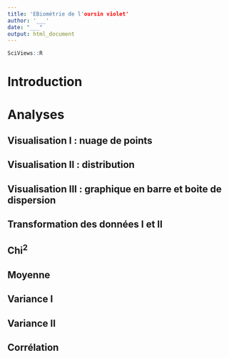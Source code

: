 ```yaml
---
title: 'EBiométrie de l'oursin violet'
author: '___'
date: "___"
output: html_document
---
```


```r
SciViews::R
```

# Introduction 

<!--% Introduisez en quelques phrases le sujet dont traite votre notebook. Vous avez la liberté de décider la thématique qui vous intéresse sur base des données mises à votre disposition. -->

# Analyses

<!--% Un notebook contient une succession de graphiques, de tableaux ou encore d'analyses qui traite du sujet que vous avez décidé de traiter. N'hésitez à pas à tester plusieurs variables. -->

## Visualisation I : nuage de points 

<!--% Vous devez proposer au minimum 2 graphiques et au maximum 4 graphiques afin d'explorer les données. Commentez les en 2-3 phrases. -->

## Visualisation II : distribution

<!--% Vous devez proposer au minimum 2 graphiques et au maximum 4 graphiques afin d'explorer les données. Commentez les en 2-3 phrases. -->

## Visualisation III : graphique en barre et boite de dispersion 

<!--% Vous devez proposer au minimum 2 graphiques et au maximum 4 graphiques afin d'explorer les données. Commentez les en 2-3 phrases. -->

## Transformation des données I et II

<!--% Vous devez proposer au minimum 2 tableaux et au maximum 4 tableaux qui résument vos données. Commentez les en 2-3 phrases. -->

## Chi^2^

<!--% Si la réalisation d'un test de Chi^2^ se prête à vos données, réalisé au minimum 1 et au maximum 2 tests. Commentez les en maximum 5 phrases. --> 

## Moyenne 

<!--% Si la réalisation d'un test de Student se prête à vos données, réalisé au minimum 1 et au maximum 2 tests. Commentez les en maximum 5 phrases. --> 

## Variance I

<!--% Si la réalisation d'un test d'ANOVA se prête à vos données, réalisé au minimum 1 et au maximum 2 tests. Commentez les en maximum 5 phrases. --> 

## Variance II

<!--% Si la réalisation d'un test d'ANOVA à 2 facteurs se prête à vos données, réalisé au minimum 1 et au maximum 2 tests. Commentez les en maximum 5 phrases. --> 

## Corrélation

<!--% Si la réalisation d'un test de corrélation se prête à vos données, réalisé au minimum 1 et au maximum 2 tests. Commentez les en maximum 5 phrases. --> 
